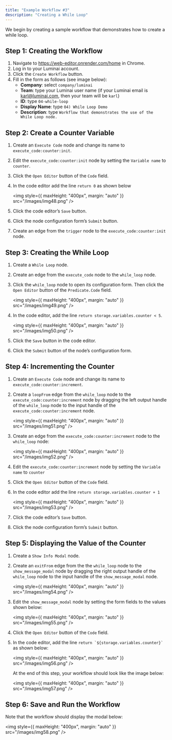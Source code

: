 ```yaml
---
title: "Example Workflow #3"
description: "Creating a While Loop"
---
```


We begin by creating a sample workflow that demonstrates how to create a while loop.

## Step 1: Creating the Workflow

1. Navigate to https://web-editor.onrender.com/home in Chrome.
2. Log in to your Luminai account.
3. Click the `Create Workflow` button.
4. Fill in the form as follows (see image below):
   - **Company**: select `company/luminai`
   - **Team**: type your Luminai user name (if your Luminai email is karl@luminai.com, then your team will be `karl`)
   - **ID**: type `04-while-loop`
   - **Display Name**: type `04) While Loop Demo`
   - **Description**: type `Workflow that demonstrates the use of the While Loop node.`

## Step 2: Create a Counter Variable

1. Create an `Execute Code` node and change its name to `execute_code:counter:init`.

2. Edit the `execute_code:counter:init` node by setting the `Variable name` to `counter`.

3. Click the `Open Editor` button of the `Code` field.

4. In the code editor add the line `return 0` as shown below

   <img
     style={{ maxHeight: "400px", margin: "auto" }}
     src="/images/img48.png"
   />

5. Click the code editor’s `Save` button.

6. Click the node configuration form’s `Submit` button.

7. Create an edge from the `trigger` node to the `execute_code:counter:init` node.

## Step 3: Creating the While Loop

1. Create a `While Loop` node.

2. Create an edge from the `execute_code` node to the `while_loop` node.

3. Click the `while_loop` node to open its configuration form. Then click the `Open Editor` button of the `Predicate.Code` field.

   <img
     style={{ maxHeight: "400px", margin: "auto" }}
     src="/images/img49.png"
   />

4. In the code editor, add the line `return storage.variables.counter < 5`.

   <img
     style={{ maxHeight: "400px", margin: "auto" }}
     src="/images/img50.png"
   />

5. Click the `Save` button in the code editor.

6. Click the `Submit` button of the node’s configuration form.

## Step 4: Incrementing the Counter

1. Create an `Execute Code` node and change its name to `execute_code:counter:increment`.

2. Create a `loopFrom` edge from the `while_loop` node to the `execute_code:counter:increment` node by dragging the left output handle of the `while_loop` node to the input handle of the `execute_code:counter:increment` node.

   <img
     style={{ maxHeight: "400px", margin: "auto" }}
     src="/images/img51.png"
   />

3. Create an edge from the `execute_code:counter:increment` node to the `while_loop`
   node:

   <img
     style={{ maxHeight: "400px", margin: "auto" }}
     src="/images/img52.png"
   />

4. Edit the `execute_code:counter:increment` node by setting the `Variable name` to `counter`

5. Click the `Open Editor` button of the `Code` field.

6. In the code editor add the line `return storage.variables.counter + 1`

   <img
     style={{ maxHeight: "400px", margin: "auto" }}
     src="/images/img53.png"
   />

7. Click the code editor’s `Save` button.

8. Click the node configuration form’s `Submit` button.

## Step 5: Displaying the Value of the Counter

1. Create a `Show Info Modal` node.

2. Create an `exitFrom` edge from the the `while_loop` node to the `show_message_modal` node by dragging the right output handle of the `while_loop` node to the input handle of the `show_message_modal` node.

   <img
     style={{ maxHeight: "400px", margin: "auto" }}
     src="/images/img54.png"
   />

3. Edit the `show_message_modal` node by setting the form fields to the values shown below:

   <img
     style={{ maxHeight: "400px", margin: "auto" }}
     src="/images/img55.png"
   />

4. Click the `Open Editor` button of the `Code` field.

5. In the code editor, add the line `` return `${storage.variables.counter}` `` as shown below:

   <img
     style={{ maxHeight: "400px", margin: "auto" }}
     src="/images/img56.png"
   />

   At the end of this step, your workflow should look like the image below:

   <img
     style={{ maxHeight: "400px", margin: "auto" }}
     src="/images/img57.png"
   />

## Step 6: Save and Run the Workflow

Note that the workflow should display the modal below:

<img style={{ maxHeight: "400px", margin: "auto" }} src="/images/img58.png" />
